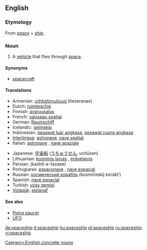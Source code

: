 {{wikipedia|dab=spaceship}}
==English==

===Etymology===
From ''[[space]]'' + ''[[ship]]''.

===Noun===
{{en-noun}}

# A [[vehicle]] that flies through [[space]].

====Synonyms====
*[[spacecraft]]

====Translations====
{{trans-top|vehicle that flies through space}}
*Armenian: [[տիեզերանավ]] (tiezeranav)
*Dutch: [[ruimteschip]] {{n}}
*Finnish: [[avaruusalus]]
*French: [[vaisseau spatial]] {{m}}
*German: [[Raumschiff]] {{n}}
*Icelandic: [[geimskip]] {{n}}
*Indonesian: [[pesawat luar angkasa]], [[pesawat ruang angkasa]]
*[[Interlingua]]: [[astronave]], [[nave spatial]]
*Italian: [[astronave]] {{f}}, [[nave spaziale]] {{m}}
{{trans-mid}}
*Japanese: [[宇宙船]] ([[うちゅうせん]], uchūsen)
*Lithuanian: [[kosminis laivas]] {{m}}, [[erdvėlaivis]] {{m}}
*Persian: {{FAchar|[[کشتی فضایی]]}} (kashti-e-fazaee)
*Portuguese: [[espaçonave]] {{f}}, [[nave espacial]] {{f}}
*Russian: [[космический корабль]] (kosmíčeskij korábl’) {{m}}
*Spanish: [[nave espacial]] {{f}}
*Turkish: [[uzay gemisi]]
*[[Volapük]]: [[stelanaf]]
{{trans-bottom}}

====See also====
*[[flying saucer]]
*[[UFO]]

[[Category:English concrete nouns]]

[[de:spaceship]]
[[it:spaceship]]
[[hu:spaceship]]
[[pl:spaceship]]
[[ru:spaceship]]
[[vi:spaceship]]